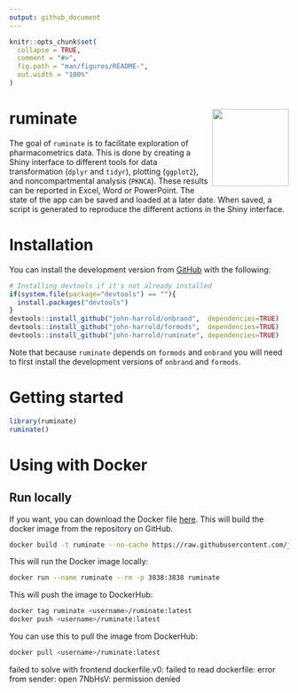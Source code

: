```yaml
---
output: github_document
---
```


<!-- README.md is generated from README.Rmd. Please edit that file -->

```r
knitr::opts_chunk$set(
  collapse = TRUE,
  comment = "#>",
  fig.path = "man/figures/README-",
  out.width = "100%"
)
```

# ruminate <img src="man/figures/logo.png" align="right" height="138.5" />

<!-- badges: start 
[![R-CMD-check](https://github.com/john-harrold/ruminate/workflows/R-CMD-check/badge.svg)](https://github.com/john-harrold/ruminate/actions)
-->

<!---
[![version](https://www.r-pkg.org/badges/version/ruminate)](https://CRAN.R-project.org/package=ruminate)
![cranlogs](https://cranlogs.r-pkg.org/badges/ruminate) 
![Active](https://www.repostatus.org/badges/latest/active.svg)
---> 


<!-- badges: 
[![Lifecycle: Experimental](https://img.shields.io/badge/lifecycle-experimental-orange.svg)](https://lifecycle.r-lib.org/articles/stages.html)


[ruminate](<https://rumiante.ubiquity.tools>) 
end -->

The goal of `ruminate` is to facilitate exploration of pharmacometrics data. This is done by creating a Shiny interface to different tools for data transformation (`dplyr` and `tidyr`), plotting (`ggplot2`), and noncompartmental analysis (`PKNCA`). These results can be reported in Excel, Word or PowerPoint. The state of the app can be saved and loaded at a later date. When saved, a script is generated to reproduce the different actions in the Shiny interface.

# Installation
<!---
You can install the released version of ``rumiante`` from [CRAN](https://cran.r-project.org/package=ruminate) with:

``` r
install.packages("ruminate")
```
--->


You can install the development version from [GitHub](https://github.com/john-harrold/ruminate/) with the following:

``` r
# Installing devtools if it's not already installed
if(system.file(package="devtools") == ""){
  install.packages("devtools") 
}
devtools::install_github("john-harrold/onbrand",  dependencies=TRUE)
devtools::install_github("john-harrold/formods",  dependencies=TRUE)
devtools::install_github("john-harrold/ruminate", dependencies=TRUE)
```

Note that because `ruminate` depends on `formods` and `onbrand` you will need to first install the development versions of `onbrand` and `formods`.

# Getting started


``` r 
library(ruminate)
ruminate()
```

# Using with Docker

## Run locally


If you want, you can download the Docker file [here](https://raw.githubusercontent.com/john-harrold/ruminate/main/inst/docker/Dockerfile). This will build the docker image from the repository on GitHub.

```bash
docker build -t ruminate --no-cache https://raw.githubusercontent.com/john-harrold/ruminate/main/inst/docker/Dockerfile
```
This will run the Docker image locally:

```bash
docker run --name ruminate --rm -p 3838:3838 ruminate
```

This will push the image to DockerHub:

```bash
docker tag ruminate <username>/ruminate:latest
docker push <username>/ruminate:latest
```

You can use this to pull the image from DockerHub:

```bash
docker pull <username>/ruminate:latest
```

failed to solve with frontend dockerfile.v0: failed to read dockerfile: error from sender: open 7NbHsV: permission denied
